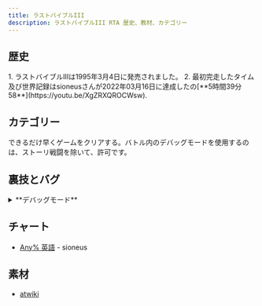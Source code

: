 ```yaml
---
title: ラストバイブルIII
description: ラストバイブルIII RTA 歴史、教材、カテゴリー
---
```



<DocsHero 
    content="ラストバイブルIIIは女神転生外伝ラストバイブルIIの続き作品です。今回はSNESに開発され、キャラが多くてバトルシステムは上達されました。"
    srcUrl={cover}
    alt="Last Bible 3 Cover"
/>

<LinkCard title="ランキング" href="https://www.speedrun.com/ja-JP/lastbible3" description="投稿されたRTA動画を観るようにSpeedrun.comへ"/>

## 歴史

<Tabs>
<TabItem label="Any%">
<Steps> 
1. ラストバイブルIIIは1995年3月4日に発売されました。
2. 最初完走したタイム及び世界記録はsioneusさんが2022年03月16日に達成したの[**5時間39分58**](https://youtu.be/XgZRXQROCWsw).
</Steps>
</TabItem>

</Tabs>

## カテゴリー
<CardGrid>
    <Card title="Any%">できるだけ早くゲームをクリアする。バトル内のデバッグモードを使用するのは、ストーリ戦闘を除いて、許可です。</Card>
    <Card title="Glitchless"></Card>
</CardGrid>

## 裏技とバグ
<details>
<summary>**デバッグモード**</summary>

再現方法:

- バトル内にSTARTボタンを押したら数が三つがあるメニューになってデバッグモードが表示されます。
- 閉じるとSTARTボタンをもう一回押す。

機能:

数のメニューに各数が変わることができます。

- Aボタンを押したら第一の数が増えるかBボタンを押したら減ることになります。この数は攻撃アニメションに当たります。Xボタンを押すとアニメションが再現されます。
- 上ボタンを押したら、第二の数が増えるか下ボタンを押したら減ることになります。この数は各エンカに当たります。特定の数にXボタンを押すと、現在の相手を変えることができます。
- 左ボタンを押したら、第二の数が増えるか右ボタンを押したら減ることになります。 この数はバトルの背景に当たり、選択したら景色を変えることができます。

IDが４４０の悪魔は「うりね」と名乗ってバグ悪魔です。交渉で仲間になったら、ものすごく強力のLVL159の悪魔のため、すぐ戦闘を終わらせることになります。
</details>

## チャート
- [Any% 英語](https://w.atwiki.jp/lastbible3/?page=SFC) - sioneus

## 素材
- [atwiki](https://w.atwiki.jp/lastbible3/)